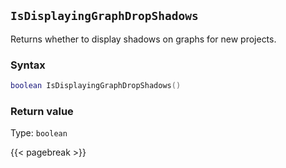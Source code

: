 ## `IsDisplayingGraphDropShadows`

Returns whether to display shadows on graphs for new projects.

### Syntax {-}

``` .lua
boolean IsDisplayingGraphDropShadows()
```

### Return value {-}

Type: `boolean`

{{< pagebreak >}}